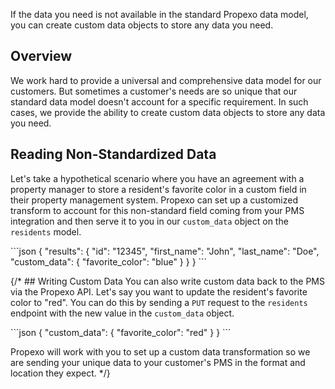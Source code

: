 If the data you need is not available in the standard Propexo data model, you can create custom data objects to store any data you need.

## Overview
We work hard to provide a universal and comprehensive data model for our customers. But sometimes a customer's needs are so unique that our standard data model doesn't account for a specific requirement. In such cases, we provide the ability to create custom data objects to store any data you need.

## Reading Non-Standardized Data
Let's take a hypothetical scenario where you have an agreement with a property manager to store a resident's favorite color in a custom field in their property management system. Propexo can set up a customized transform to account for this non-standard field coming from your PMS integration and then serve it to you in our `custom_data` object on the `residents` model.

<CodeBlock title = "GET /v1/residents/12345">
```json
{
  "results": {
    "id": "12345",
    "first_name": "John",
    "last_name": "Doe",
    "custom_data": {
      "favorite_color": "blue"
    }
  }
}
```
</CodeBlock>

{/* ## Writing Custom Data
You can also write custom data back to the PMS via the Propexo API. Let's say you want to update the resident's favorite color to "red". You can do this by sending a `PUT` request to the `residents` endpoint with the new value in the `custom_data` object.

<CodeBlock title = "PUT /v1/residents/12345">
```json
{
  "custom_data": {
    "favorite_color": "red"
  }
}
```
</CodeBlock>

Propexo will work with you to set up a custom data transformation so we are sending your unique data to your customer's PMS in the format and location they expect. */}